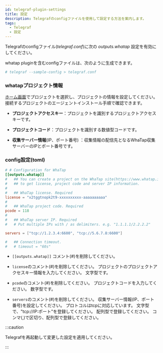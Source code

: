 ```yaml
---
id: telegraf-plugin-settings
title: 設定
description: Telegrafのconfigファイルを使用して設定する方法を案内します。
tags:
  - Telegraf
  - 設定
---
```


Telegrafのconfigファイル(_telegraf.conf_)に次の _outputs.whatap_ 設定を有効にしてください。

whatap pluginを含むconfigファイルは、次のように生成できます。

```bash title=SH
# telegraf --sample-config > telegraf.conf
```

### whatapプロジェクト情報

[ホーム画面](https://service.whatap.io/)でプロジェクトを選択し、プロジェクトの情報を設定してください。 接続するプロジェクトのエージェントインストール手順で確認できます。

-   **プロジェクトアクセスキー**：プロジェクトを識別するプロジェクトアクセスキーです。

-   **プロジェクトコード**：プロジェクトを識別する数値型コードです。

-   **収集サーバー情報**(IP、ポート番号) ：収集情報の配信先となるWhaTap収集サーバーのIPとポート番号です。

### config設定(toml)

```toml title='/etc/telegraf/telegraf.conf'
# # Configuration for WhaTap
[[outputs.whatap]]
#   ## You can create a project on the WhaTap site(https://www.whatap.io)
#   ## to get license, project code and server IP information.
#
#   ## WhaTap license. Required
license = "x2tggtnopk2t9-xxxxxxxxxx-aaaaaaaaaa"
#
#   ## WhaTap project code. Required
pcode = 118
#
#   ## WhaTap server IP. Required
#   # Put multiple IPs with / as delimiters. e.g. "1.1.1.1/2.2.2.2"

servers = ["tcp://1.2.3.4:6600", "tcp://5.6.7.8:6600"]

#   ## Connection timeout.
#   # timeout = "60s"
```

-   `[[outputs.whatap]]` コメント(#)を削除してください。

-   `license`のコメント(#)を削除してください。 プロジェクトのプロジェクトアクセスキー情報を入力してください。 文字型です。

-   `pcode`のコメント(#)を削除してください。 プロジェクトコードを入力してください。 数字型です。

-   `servers`のコメント(#)を削除してください。 収集サーバー情報(IP、ポート番号)を設定してください。 プロトコルはtcpに対応しています。 文字型で、"tcp://IP:ポート"を登録してください。 配列型で登録してください。 コンマ(,)で区切り、配列型で登録してください。

:::caution

Telegrafを再起動して変更した設定を適用してください。

:::
